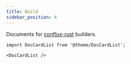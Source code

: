 ```yaml
---
title: Build
sidebar_position: 4
---
```


Documents for [conflux-rust](https://github.com/Conflux-Chain/conflux-rust) builders.

```mdx-code-block
import DocCardList from '@theme/DocCardList';

<DocCardList />
```
